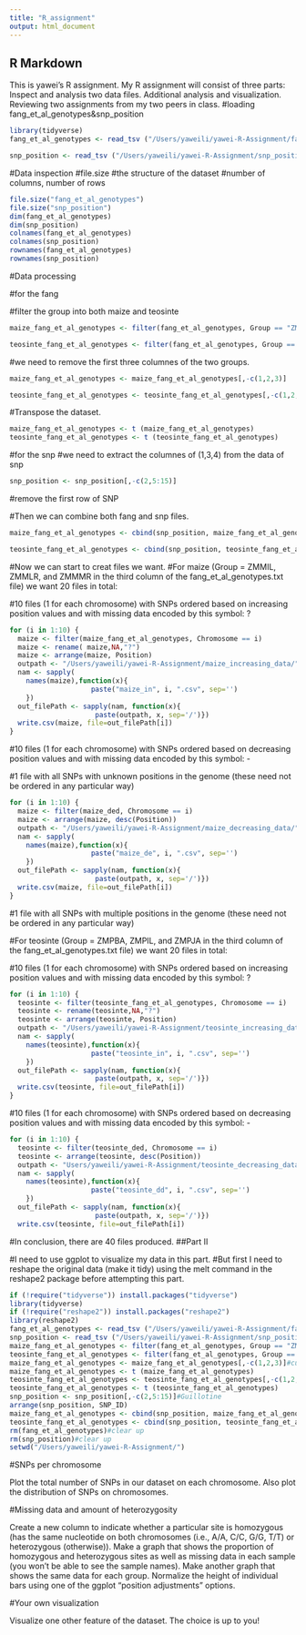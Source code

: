 ```yaml
---
title: "R_assignment"
output: html_document
---
```


## R Markdown
This is yawei's R assignment.
My R assignment will consist of three parts:
Inspect and analysis two data files. 
Additional analysis and visualization.
Reviewing two assignments from my two peers in class.
#loading fang_et_al_genotypes&snp_position
```r
library(tidyverse)
fang_et_al_genotypes <- read_tsv ("/Users/yaweili/yawei-R-Assignment/fang_et_al_genotypes.txt")

snp_position <- read_tsv ("/Users/yaweili/yawei-R-Assignment/snp_position.txt")
```
#Data inspection
#file.size
#the structure of the dataset
#number of columns, number of rows
```r
file.size("fang_et_al_genotypes")
file.size("snp_position")
dim(fang_et_al_genotypes)
dim(snp_position)
colnames(fang_et_al_genotypes)
colnames(snp_position)
rownames(fang_et_al_genotypes)
rownames(snp_position)
```
#Data processing

#for the fang

#filter the group into both maize and teosinte
```r
maize_fang_et_al_genotypes <- filter(fang_et_al_genotypes, Group == "ZMMLR" | Group == "ZMMIL" | Group == "ZMMMR")

teosinte_fang_et_al_genotypes <- filter(fang_et_al_genotypes, Group == "ZMPBA" | Group == "ZMPIL" | Group == "ZMPJA")
```


#we need to remove the first three columnes of the two groups.
```r
maize_fang_et_al_genotypes <- maize_fang_et_al_genotypes[,-c(1,2,3)]

teosinte_fang_et_al_genotypes <- teosinte_fang_et_al_genotypes[,-c(1,2,3)]
```

#Transpose the dataset.
```r
maize_fang_et_al_genotypes <- t (maize_fang_et_al_genotypes)
teosinte_fang_et_al_genotypes <- t (teosinte_fang_et_al_genotypes)
```

#for the snp
#we need to extract the columnes of (1,3,4) from the data of snp
```r
snp_position <- snp_position[,-c(2,5:15)]
```


#remove the first row of SNP 


#Then we can combine both fang and snp files.
```r

maize_fang_et_al_genotypes <- cbind(snp_position, maize_fang_et_al_genotypes)

teosinte_fang_et_al_genotypes <- cbind(snp_position, teosinte_fang_et_al_genotypes)
```



#Now we can start to creat files we want.
#For maize (Group = ZMMIL, ZMMLR, and ZMMMR in the third column of the fang_et_al_genotypes.txt file) we want 20 files in total:

#10 files (1 for each chromosome) with SNPs ordered based on increasing position values and with missing data encoded by this symbol: ?
```r
for (i in 1:10) {
  maize <- filter(maize_fang_et_al_genotypes, Chromosome == i)
  maize <- rename( maize,NA,"?")
  maize <- arrange(maize, Position)
  outpath <- "/Users/yaweili/yawei-R-Assignment/maize_increasing_data/"
  nam <- sapply(
    names(maize),function(x){
                    paste("maize_in", i, ".csv", sep='')
    })
  out_filePath <- sapply(nam, function(x){
                     paste(outpath, x, sep='/')})
  write.csv(maize, file=out_filePath[i])
}
```


#10 files (1 for each chromosome) with SNPs ordered based on decreasing position values and with missing data encoded by this symbol: -


#1 file with all SNPs with unknown positions in the genome (these need not be ordered in any particular way)
```r
for (i in 1:10) {
  maize <- filter(maize_ded, Chromosome == i)
  maize <- arrange(maize, desc(Position))
  outpath <- "/Users/yaweili/yawei-R-Assignment/maize_decreasing_data/"
  nam <- sapply(
    names(maize),function(x){
                    paste("maize_de", i, ".csv", sep='')
    })
  out_filePath <- sapply(nam, function(x){
                     paste(outpath, x, sep='/')})
  write.csv(maize, file=out_filePath[i])
}
```

#1 file with all SNPs with multiple positions in the genome (these need not be ordered in any particular way)

#For teosinte (Group = ZMPBA, ZMPIL, and ZMPJA in the third column of the fang_et_al_genotypes.txt file) we want 20 files in total:

#10 files (1 for each chromosome) with SNPs ordered based on increasing position values and with missing data encoded by this symbol: ?
```r
for (i in 1:10) {
  teosinte <- filter(teosinte_fang_et_al_genotypes, Chromosome == i)
  teosinte <- rename(teosinte,NA,"?")
  teosinte <- arrange(teosinte, Position)
  outpath <- "/Users/yaweili/yawei-R-Assignment/teosinte_increasing_data/"
  nam <- sapply(
    names(teosinte),function(x){
                    paste("teosinte_in", i, ".csv", sep='')
    })
  out_filePath <- sapply(nam, function(x){
                     paste(outpath, x, sep='/')})
  write.csv(teosinte, file=out_filePath[i])
}
```


#10 files (1 for each chromosome) with SNPs ordered based on decreasing position values and with missing data encoded by this symbol: -
```r
for (i in 1:10) {
  teosinte <- filter(teosinte_ded, Chromosome == i)
  teosinte <- arrange(teosinte, desc(Position))
  outpath <- "Users/yaweili/yawei-R-Assignment/teosinte_decreasing_data/"
  nam <- sapply(
    names(teosinte),function(x){
                    paste("teosinte_dd", i, ".csv", sep='')
    })
  out_filePath <- sapply(nam, function(x){
                     paste(outpath, x, sep='/')})
  write.csv(teosinte, file=out_filePath[i])

```

#In conclusion, there are 40 files produced.
##Part II

#I need to use ggplot to visualize my data in this part. 
#But first I need to reshape the original data (make it tidy) using the melt command in the reshape2 package before attempting this part.
```r
if (!require("tidyverse")) install.packages("tidyverse")
library(tidyverse)
if (!require("reshape2")) install.packages("reshape2")
library(reshape2)
fang_et_al_genotypes <- read_tsv ("/Users/yaweili/yawei-R-Assignment/fang_et_al_genotypes.txt")
snp_position <- read_tsv ("/Users/yaweili/yawei-R-Assignment/snp_position.txt")
maize_fang_et_al_genotypes <- filter(fang_et_al_genotypes, Group == "ZMMLR" | Group == "ZMMIL" | Group == "ZMMMR")
teosinte_fang_et_al_genotypes <- filter(fang_et_al_genotypes, Group == "ZMPBA" | Group == "ZMPIL" | Group == "ZMPJA")
maize_fang_et_al_genotypes <- maize_fang_et_al_genotypes[,-c(1,2,3)]#cut head
maize_fang_et_al_genotypes <- t (maize_fang_et_al_genotypes)
teosinte_fang_et_al_genotypes <- teosinte_fang_et_al_genotypes[,-c(1,2,3)]#Guillotine
teosinte_fang_et_al_genotypes <- t (teosinte_fang_et_al_genotypes)
snp_position <- snp_position[,-c(2,5:15)]#Guillotine
arrange(snp_position, SNP_ID)
maize_fang_et_al_genotypes <- cbind(snp_position, maize_fang_et_al_genotypes)
teosinte_fang_et_al_genotypes <- cbind(snp_position, teosinte_fang_et_al_genotypes)
rm(fang_et_al_genotypes)#clear up
rm(snp_position)#clear up
setwd("/Users/yaweili/yawei-R-Assignment/")
```

#SNPs per chromosome

Plot the total number of SNPs in our dataset on each chromosome. Also plot the distribution of SNPs on chromosomes.

#Missing data and amount of heterozygosity

Create a new column to indicate whether a particular site is homozygous (has the same nucleotide on both chromosomes (i.e., A/A, C/C, G/G, T/T) or heterozygous (otherwise)). Make a graph that shows the proportion of homozygous and heterozygous sites as well as missing data in each sample (you won't be able to see the sample names). Make another graph that shows the same data for each group. Normalize the height of individual bars using one of the ggplot "position adjustments" options.

#Your own visualization

Visualize one other feature of the dataset. The choice is up to you!
